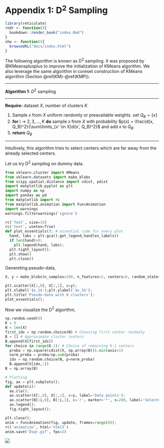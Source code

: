 # Appendix 1: D$^2$ Sampling {#Dsqr}

```r
library(reticulate)
rndr <- function(){
  bookdown::render_book("index.Rmd")
}
shw <- function(){
  browseURL("docs/index.html")
}
```

The following algorithm is known as D$^2$ sampling. It was proposed by @KMeansplusplus to improve the initialization of KMeans algorithm. We also leverage the same algorithm in coreset construction of KMeans algorithm (Section \@ref(KM)-\@ref(KMP)).

******
**Algorithm 1**:  $D^2$ sampling

******
**Require:** dataset $X$, number of clusters $K$.

1.  Sample $x$ from $X$ uniform randomly or preavailable weights. set $Q_B=\{x\}$
2.  **for** i $\to$ $2, 3, ..., K$ **do**
      sample $x$ from $X$ with probability $p(x) = \frac{d(x, Q_B)^2}{\sum\limits_{x' \in X}d(x', Q_B)^2}$ and add $x$ to $Q_B$.
3. **return** $Q_B$

******

Intuitively, this algorithm tries to select centers which are far away from the already selected centers. 

Let us try D$^2$ sampling on dummy data.

```python
from sklearn.cluster import KMeans
from sklearn.datasets import make_blobs
from scipy.spatial.distance import cdist, pdist
import matplotlib.pyplot as plt
import numpy as np
import pandas as pd
from matplotlib import rc
from matplotlib.animation import FuncAnimation
import warnings
warnings.filterwarnings('ignore')

rc('font', size=16)
rc('text', usetex=True)
def plot_essentials(): # essential code for every plot
  hand, labs = plt.gca().get_legend_handles_labels()
  if len(hand)>0:
    plt.legend(hand, labs);
  plt.tight_layout();
  plt.show()
  plt.close()
```
Genereting pseudo-data,

```python
X, y = make_blobs(n_samples=200, n_features=2, centers=8, random_state=1, cluster_std=0.5)

plt.scatter(X[:,0], X[:,1], c=y);
plt.xlabel('$x_1$');plt.ylabel('$x_2$');
plt.title('Pseudo-data with 8 clusters');
plot_essentials();
```

Now we visualize the D$^2$ algorithm,

```python
np.random.seed(0)
K = 8
N = len(X)
first_idx = np.random.choice(N) # Choosing first center randomly
B = [] # Approximate cluster centers
B.append(X[first_idx])
for choice in range(K-1): # Choice of remaining K-1 centers
  proba = np.square(cdist(X, np.array(B))).min(axis=1)
  norm_proba = proba/np.sum(proba)
  idx = np.random.choice(N, p=norm_proba)
  B.append(X[idx,:])
B = np.array(B)

# Plotting
fig, ax = plt.subplots();
def update(i):
  ax.cla();
  ax.scatter(X[:,0], X[:,1], c=y, label='Data points');
  ax.scatter(B[:i,0], B[:i,1], c='r', marker='*', s=200, label='Selected centers');
  ax.legend();
  fig.tight_layout();

plt.close();
anim = FuncAnimation(fig, update, frames=range(8));
rc('animation', html='html5')
anim.save('Dsqr.gif', fps=2)
```

![](https://raw.githubusercontent.com/patel-zeel/coreset/master/Dsqr.gif)